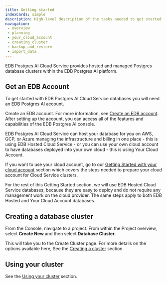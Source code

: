 ```yaml
---
title: Getting started
indexCards: simple
description: High-level description of the tasks needed to get started with EDB Postgres AI Cloud Service.
navigation:
 - overview
 - planning
 - your_cloud_account
 - creating_cluster
 - backup_and_restore
 - import_data
---
```


EDB Postgres AI Cloud Service provides hosted and managed Postgres database clusters within the EDB Postgres AI platform. 

## Get an EDB Account

To get started with EDB Postgres AI Cloud Service databases you will need an EDB Postgres AI account.

Create an EDB account. For more information, see [Create an EDB account](../../console/using/introduction/#accessing-the-edb-postgres-ai-console). After setting up the account, you can access all of the features and capabilities of the EDB Postgres AI console. 

EDB Postgres AI Cloud Service can host your database for you on AWS, GCP, or Azure managing the infrastructure and billing in one place - this is using EDB Hosted Cloud Service - or you can use your own cloud account to have databases deployed into your own cloud - this is using Your Cloud Account.

If you want to use your cloud account, go to our [Getting Started with your cloud account](your_cloud_account/getting_started_with_your_cloud_account) section which covers the steps needed to prepare your cloud account for Cloud Service clusters.

For the rest of this Getting Started section, we will use EDB Hosted Cloud Service databases, because they are easy to deploy and do not require any management work on the cloud provider. The same steps apply to both EDB Hosted and Your Cloud Account databases.

## Creating a database cluster

From the Console, navigate to a project. From within the Project overview, select **Create New** and then select **Database Cluster**.

This will take you to the Create Cluster page. For more details on the options available here, See the [Creating a cluster](../getting_started/creating_cluster/) section. 

## Using your cluster

See the [Using your cluster](../using_cluster/) section.


